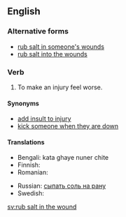 ==English==

===Alternative forms===
*[[rub salt in someone's wounds]]
*[[rub salt into the wounds]]

===Verb===
{{infl|en|verb|head=to [[rub]] [[salt]] [[in]] [[the]] [[wound]]}}

# {{idiomatic}} To make an injury feel worse.

====Synonyms====
* [[add insult to injury]]
* [[kick someone when they are down]]

====Translations====
{{trans-top|to make an injury feel worse}}
* Bengali: kata ghaye nuner chite
* Finnish: {{t-|fi|vääntää veistä haavassa}}
* Romanian: {{t|ro|a pune sare pe rană}}
{{trans-mid}}
* Russian: [[сыпать соль на рану]]
* Swedish: {{t-|sv|strö salt i såren}}
{{trans-bottom}}

[[sv:rub salt in the wound]]